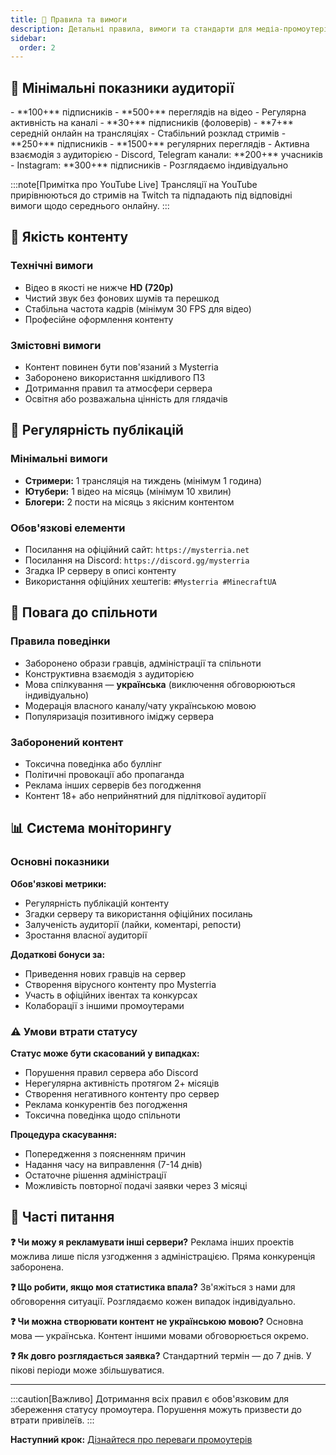 ```yaml
---
title: 📜 Правила та вимоги
description: Детальні правила, вимоги та стандарти для медіа-промоутерів сервера Mysterria
sidebar:
  order: 2
---
```



## 🎯 Мінімальні показники аудиторії

<CardGrid>
<Card title="YouTube" icon="youtube">
- **100+** підписників
- **500+** переглядів на відео
- Регулярна активність на каналі
</Card>

<Card title="Twitch" icon="twitch">
- **30+** підписників (фоловерів)
- **7+** середній онлайн на трансляціях
- Стабільний розклад стримів
</Card>

<Card title="TikTok" icon="tiktok">
- **250+** підписників
- **1500+** регулярних переглядів
- Активна взаємодія з аудиторією
</Card>

<Card title="Інші платформи" icon="information">
- Discord, Telegram канали: **200+** учасників
- Instagram: **300+** підписників
- Розглядаємо індивідуально
</Card>
</CardGrid>

:::note[Примітка про YouTube Live]
Трансляції на YouTube прирівнюються до стримів на Twitch та підпадають під відповідні вимоги щодо середнього онлайну.
:::

## 🎥 Якість контенту

### Технічні вимоги

- Відео в якості не нижче **HD (720p)**
- Чистий звук без фонових шумів та перешкод
- Стабільна частота кадрів (мінімум 30 FPS для відео)
- Професійне оформлення контенту

### Змістовні вимоги

- Контент повинен бути пов'язаний з Mysterria
- Заборонено використання шкідливого ПЗ
- Дотримання правил та атмосфери сервера
- Освітня або розважальна цінність для глядачів

## 📅 Регулярність публікацій

### Мінімальні вимоги

- **Стримери:** 1 трансляція на тиждень (мінімум 1 година)
- **Ютубери:** 1 відео на місяць (мінімум 10 хвилин)
- **Блогери:** 2 пости на місяць з якісним контентом

### Обов'язкові елементи

- Посилання на офіційний сайт: `https://mysterria.net`
- Посилання на Discord: `https://discord.gg/mysterria`
- Згадка IP серверу в описі контенту
- Використання офіційних хештегів: `#Mysterria #MinecraftUA`

## 🤝 Повага до спільноти

### Правила поведінки

- Заборонено образи гравців, адміністрації та спільноти
- Конструктивна взаємодія з аудиторією
- Мова спілкування — **українська** (виключення обговорюються індивідуально)
- Модерація власного каналу/чату українською мовою
- Популяризація позитивного іміджу сервера

### Заборонений контент

- Токсична поведінка або буллінг
- Політичні провокації або пропаганда
- Реклама інших серверів без погодження
- Контент 18+ або неприйнятний для підліткової аудиторії

## 📊 Система моніторингу

### Основні показники

**Обов'язкові метрики:**
- Регулярність публікацій контенту
- Згадки серверу та використання офіційних посилань
- Залученість аудиторії (лайки, коментарі, репости)
- Зростання власної аудиторії

**Додаткові бонуси за:**
- Приведення нових гравців на сервер
- Створення вірусного контенту про Mysterria
- Участь в офіційних івентах та конкурсах
- Колаборації з іншими промоутерами

### ⚠️ Умови втрати статусу

**Статус може бути скасований у випадках:**
- Порушення правил сервера або Discord
- Нерегулярна активність протягом 2+ місяців
- Створення негативного контенту про сервер
- Реклама конкурентів без погодження
- Токсична поведінка щодо спільноти

**Процедура скасування:**
- Попередження з поясненням причин
- Надання часу на виправлення (7-14 днів)
- Остаточне рішення адміністрації
- Можливість повторної подачі заявки через 3 місяці

## 🤔 Часті питання

**❓ Чи можу я рекламувати інші сервери?**
Реклама інших проектів можлива лише після узгодження з адміністрацією. Пряма конкуренція заборонена.

**❓ Що робити, якщо моя статистика впала?**
Зв'яжіться з нами для обговорення ситуації. Розглядаємо кожен випадок індивідуально.

**❓ Чи можна створювати контент не українською мовою?**
Основна мова — українська. Контент іншими мовами обговорюється окремо.

**❓ Як довго розглядається заявка?**
Стандартний термін — до 7 днів. У пікові періоди може збільшуватися.

---

:::caution[Важливо]
Дотримання всіх правил є обов'язковим для збереження статусу промоутера. Порушення можуть призвести до втрати привілеїв.
:::

**Наступний крок:** [Дізнайтеся про переваги промоутерів](/promoters/benefits)